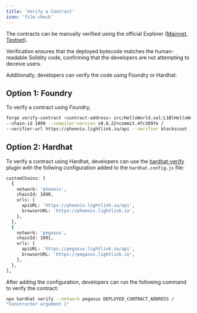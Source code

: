 ```yaml
---
title: 'Verify a Contract'
icon: 'file-check'
---
```


The contracts can be manually verified using the official Explorer ([Mainnet](https://phoenix.lightlink.io), [Testnet](https://pegasus.lightlink.io)).

Verification ensures that the deployed bytecode matches the human-readable Solidity code, confirming that the developers are not attempting to deceive users.

Additionally, developers can verify the code using Foundry or Hardhat.

## Option 1: Foundry

To verify a contract using Foundry,

```bash
forge verify-contract <contract-address> src/HelloWorld.sol:L1BlHelloWorld /
--chain-id 1890 --compiler-version v0.8.22+commit.4fc1097e /
--verifier-url https://phoenix.lightlink.io/api --verifier blockscout
```

## Option 2: Hardhat

To verify a contract using Hardhat, developers can use the [hardhat-verify](https://hardhat.org/hardhat-runner/plugins/nomicfoundation-hardhat-verify) plugin with the follwing configuration
added to the `hardhat.config.js` file:

```bash
customChains: [
  {
    network: 'phoenix',
    chainId: 1890,
    urls: {
      apiURL: 'https://phoenix.lightlink.io/api',
      browserURL: 'https://phoenix.lightlink.io',
    },
  },
  {
    network: 'pegasus',
    chainId: 1891,
    urls: {
      apiURL: 'https://pegasus.lightlink.io/api',
      browserURL: 'https://pegasus.lightlink.io',
    },
  },
],
```

After adding the configuration, developers can run the following command to verify the contract:

```bash
npx hardhat verify --network pegasus DEPLOYED_CONTRACT_ADDRESS /
"Constructor argument 1"
```
